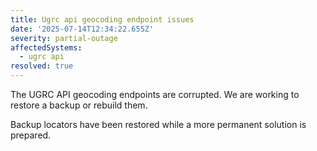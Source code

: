 ```yaml
---
title: Ugrc api geocoding endpoint issues
date: '2025-07-14T12:34:22.655Z'
severity: partial-outage
affectedSystems:
  - ugrc api
resolved: true
---
```


The UGRC API geocoding endpoints are corrupted. We are working to restore a backup or rebuild them.

<Update date="2025-07-14T16:42:22.655Z">
  Backup locators have been restored while a more permanent solution is prepared.
</Update>
